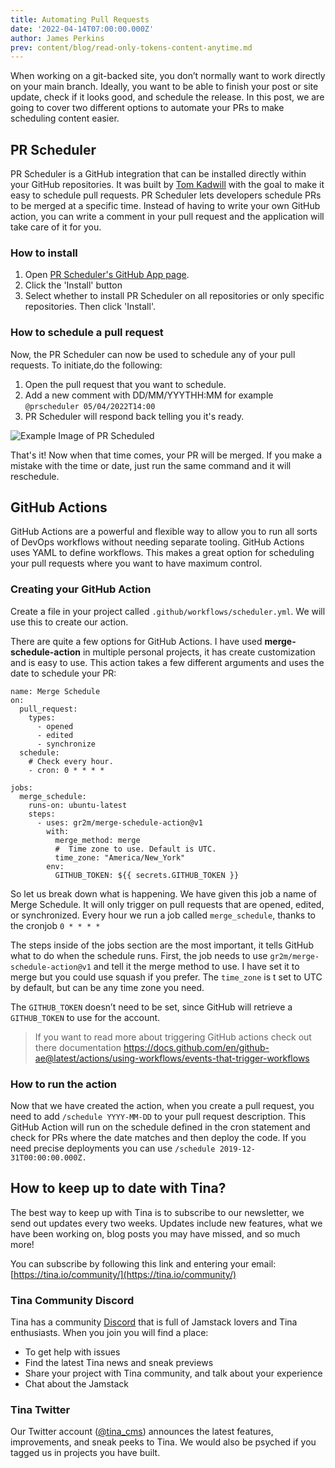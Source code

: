 ```yaml
---
title: Automating Pull Requests
date: '2022-04-14T07:00:00.000Z'
author: James Perkins
prev: content/blog/read-only-tokens-content-anytime.md
---
```


When working on a git-backed site, you don’t normally want to work directly on your main branch. Ideally, you want to be able to finish your post or site update, check if it looks good, and schedule the release. In this post, we are going to cover two different options to automate your PRs to make scheduling content easier.

## PR Scheduler

PR Scheduler is a GitHub integration that can be installed directly within your GitHub repositories. It was built by [Tom Kadwill](https://tomkadwill.com/) with the goal to make it easy to schedule pull requests. PR Scheduler lets developers schedule PRs to be merged at a specific time. Instead of having to write your own GitHub action, you can write a comment in your pull request and the application will take care of it for you.

### How to install

1.  Open [PR Scheduler's GitHub App page](https://github.com/apps/pr-scheduler).
2.  Click the 'Install' button
3.  Select whether to install PR Scheduler on all repositories or only specific repositories. Then click 'Install'.

### How to schedule a pull request

Now, the PR Scheduler can now be used to schedule any of your pull requests. To initiate,do the following:

1.  Open the pull request that you want to schedule.
2.  Add a new comment with DD/MM/YYYTHH:MM for example `@prscheduler 05/04/2022T14:00`
3.  PR Scheduler will respond back telling you it's ready.

![Example Image of PR Scheduled](https://res.cloudinary.com/forestry-demo/image/upload/v1649865121/blog-media/branch-automate-pr/Screen\_Shot\_2022-04-12\_at\_7.34.54\_AM.png "")

That's it! Now when that time comes, your PR will be merged. If you make a mistake with the time or date, just run the same command and it will reschedule.

## GitHub Actions

GitHub Actions are a powerful and flexible way to allow you to run all sorts of DevOps workflows without needing separate tooling. GitHub Actions uses YAML to define workflows. This makes a great option for scheduling your pull requests where you want to have maximum control.

### Creating your GitHub Action

Create a file in your project called `.github/workflows/scheduler.yml`. We will use this to create our action.

There are quite a few options for GitHub Actions. I have used **merge-schedule-action** in multiple personal projects, it has create customization and is easy to use. This action takes a few different arguments and uses the date to schedule your PR:

```
name: Merge Schedule
on:
  pull_request:
    types:
      - opened
      - edited
      - synchronize
  schedule:
    # Check every hour.
    - cron: 0 * * * *

jobs:
  merge_schedule:
    runs-on: ubuntu-latest
    steps:
      - uses: gr2m/merge-schedule-action@v1
        with:
          merge_method: merge
          #  Time zone to use. Default is UTC.
          time_zone: "America/New_York"
        env:
          GITHUB_TOKEN: ${{ secrets.GITHUB_TOKEN }}
```

So let us break down what is happening. We have given this job a name of Merge Schedule. It will only trigger on pull requests that are opened, edited, or synchronized. Every hour we run a job called `merge_schedule`, thanks to the cronjob `0 * * * *`

The steps inside of the jobs section are the most important, it tells GitHub what to do when the schedule runs. First, the job needs to use `gr2m/merge-schedule-action@v1` and tell it the merge method to use. I have set it to merge but you could use squash if you prefer. The `time_zone` is t set to UTC by default, but can be any time zone you need.

The `GITHUB_TOKEN` doesn’t need to be set, since GitHub will retrieve a `GITHUB_TOKEN` to use for the account.

> If you want to read more about triggering GitHub actions check out there documentation https://docs.github.com/en/github-ae@latest/actions/using-workflows/events-that-trigger-workflows

### How to run the action

Now that we have created the action, when you create a pull request, you need to add `/schedule YYYY-MM-DD` to your pull request description. This GitHub Action will run on the schedule defined in the cron statement and check for PRs where the date matches and then deploy the code. If you need precise deployments you can use `/schedule 2019-12-31T00:00:00.000Z.`

## How to keep up to date with Tina?

The best way to keep up with Tina is to subscribe to our newsletter, we send out updates every two weeks. Updates include new features, what we have been working on, blog posts you may have missed, and so much more!

You can subscribe by following this link and entering your email: [https://tina.io/community/](https://tina.io/community/)

### Tina Community Discord

Tina has a community [Discord](https://discord.com/invite/zumN63Ybpf) that is full of Jamstack lovers and Tina enthusiasts. When you join you will find a place:

*   To get help with issues
*   Find the latest Tina news and sneak previews
*   Share your project with Tina community, and talk about your experience
*   Chat about the Jamstack

### Tina Twitter

Our Twitter account ([@tina\_cms](https://twitter.com/tina\_cms)) announces the latest features, improvements, and sneak peeks to Tina. We would also be psyched if you tagged us in projects you have built.
